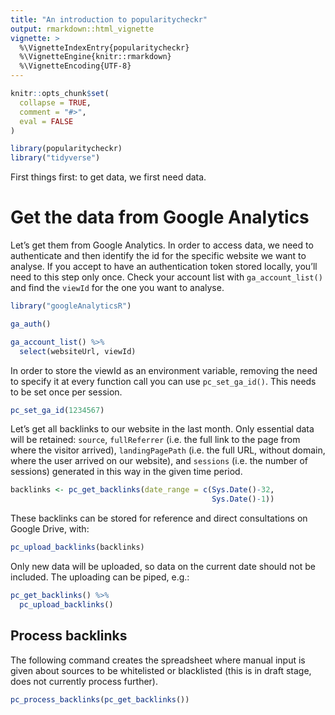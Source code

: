 ```yaml
---
title: "An introduction to popularitycheckr"
output: rmarkdown::html_vignette
vignette: >
  %\VignetteIndexEntry{popularitycheckr}
  %\VignetteEngine{knitr::rmarkdown}
  %\VignetteEncoding{UTF-8}
---
```


```r
knitr::opts_chunk$set(
  collapse = TRUE,
  comment = "#>",
  eval = FALSE
)
```

```r
library(popularitycheckr)
library("tidyverse")
```

First things first: to get data, we first need data. 

# Get the data from Google Analytics

Let's get them from Google Analytics. In order to access data, we need to authenticate and then identify the id for the specific website we want to analyse. If you accept to have an authentication token stored locally, you'll need to this step only once. Check your account list with `ga_account_list()` and find the `viewId` for the one you want to analyse. 

```r

library("googleAnalyticsR")

ga_auth()

ga_account_list() %>% 
  select(websiteUrl, viewId)
```

In order to store the viewId as an environment variable, removing the need to specify it at every function call you can use `pc_set_ga_id()`. This needs to be set once per session.

```r
pc_set_ga_id(1234567)
```

Let's get all backlinks to our website in the last month. Only essential data will be retained: `source`, `fullReferrer` (i.e. the full link to the page from where the visitor arrived), `landingPagePath` (i.e. the full URL, without domain, where the user arrived on our website), and `sessions` (i.e. the number of sessions) generated in this way in the given time period. 

```r
backlinks <- pc_get_backlinks(date_range = c(Sys.Date()-32,
                                             Sys.Date()-1))
```

These backlinks can be stored for reference and direct consultations on Google Drive, with:

```r
pc_upload_backlinks(backlinks)
```

Only new data will be uploaded, so data on the current date should not be included. The uploading can be piped, e.g.:

```r
pc_get_backlinks() %>% 
  pc_upload_backlinks()
```

## Process backlinks

The following command creates the spreadsheet where manual input is given about sources to be whitelisted or blacklisted (this is in draft stage, does not currently process further). 

```r
pc_process_backlinks(pc_get_backlinks())
```


